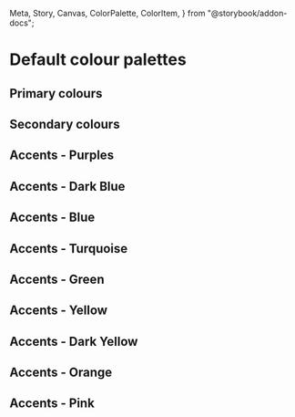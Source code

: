   Meta,
  Story,
  Canvas,
  ColorPalette,
  ColorItem,
} from "@storybook/addon-docs";

<Meta title="DK/Foundation/Palettes/Default" />

# Default colour palettes

## Primary colours

<ColorPalette>
  <ColorItem
    title="red-900"
    subtitle="Primary.reds.1"
    colors={["#932124", "rgb(147, 33, 36)", "rgba(147, 33, 36, 1.0)", "hsl(358, 63%, 35%)"]}
  />
  <ColorItem
    title="red-800"
    subtitle="Primary.reds.2"
    colors={["#B8292D", "rgb(184, 41, 45)", "rgba(184, 41, 45, 1.0)", "hsl(358, 64%, 44%)"]}
  />
  <ColorItem
    title="red-700"
    subtitle="Primary.reds.3"
    colors={["#E63338", "rgb(230, 51, 56)", "rgba(230, 51, 56, 1.0)", "hsl(358, 78%, 55%)"]}
  />
  <ColorItem
    title="red-600"
    subtitle="Primary.reds.4"
    colors={["#EB5C60", "rgb(235, 92, 96)", "rgba(235, 92, 96, 1.0)", "hsl(358, 78%, 64%)"]}
  />
  <ColorItem
    title="red-500"
    subtitle="Primary.reds.5"
    colors={["#F08588", "rgb(240, 133, 136)", "rgba(240, 133, 136, 1.0)", "hsl(358, 78%, 73%)"]}
  />
  <ColorItem
    title="red-400"
    subtitle="Primary.reds.6"
    colors={["#F5ADAF", "rgb(245, 173, 175)", "rgba(245, 173, 175, 1.0)", "hsl(358, 78%, 82%)"]}
  />
  <ColorItem
    title="red-300"
    subtitle="Primary.reds.7"
    colors={["#FAD6D7", "rgb(250, 214, 215)", "rgba(250, 214, 215, 1.0)", "hsl(358, 78%, 91%)"]}
  />
  <ColorItem
    title="red-200"
    subtitle="Primary.reds.8"
    colors={["#F9E7E8", "rgb(249, 231, 232)", "rgba(249, 231, 232, 1.0)", "hsl(357, 60%, 94%)"]}
  />
  <ColorItem
    title="red-100"
    subtitle="Primary.reds.9"
    colors={["#FAF1F1", "rgb(250, 241, 241)", "rgba(250, 241, 241, 1.0)", "hsl(0, 47%, 96%)"]}
  />
</ColorPalette>

## Secondary colours

<ColorPalette>
  <ColorItem
    title="grayscale-900"
    subtitle="Secondary.1"
    colors={["#000000", "rgb(0, 0, 0)", "rgba(0, 0, 0, 1.0)", "hsl(0, 0%, 0%)"]}
  />
  <ColorItem
    title="grayscale-800"
    subtitle="Secondary.2"
    colors={["#333333", "rgb(51, 51, 51)", "rgba(51, 51, 51, 1.0)", "hsl(0, 0%, 20%)"]}
  />
  <ColorItem
    title="grayscale-700"
    subtitle="Secondary.3"
    colors={["#666666", "rgb(102, 102, 102)", "rgba(102, 102, 102, 1.0)", "hsl(0, 0%, 40%)"]}
  />
  <ColorItem
    title="grayscale-600"
    subtitle="Secondary.4"
    colors={["#999999", "rgb(153, 153, 153)", "rgba(153, 153, 153, 1.0)", "hsl(0, 0%, 60%)"]}
  />
  <ColorItem
    title="grayscale-500"
    subtitle="Secondary.5"
    colors={["#CCCCCC", "rgb(204, 204, 204)", "rgba(204, 204, 204, 1.0)", "hsl(0, 0%, 80%)"]}
  />
  <ColorItem
    title="grayscale-400"
    subtitle="Secondary.6"
    colors={["#EBEBEB", "rgb(235, 235, 235)", "rgba(235, 235, 235, 1.0)", "hsl(0, 0%, 92%)"]}
  />
  <ColorItem
    title="grayscale-300"
    subtitle="Secondary.7"
    colors={["#F5F5F5", "rgb(245, 245, 245)", "rgba(245, 245, 245, 1.0)", "hsl(0, 0%, 96%)"]}
  />
  <ColorItem
    title="grayscale-200"
    subtitle="Secondary.8"
    colors={["#FBFBFB", "rgb(251, 251, 251)", "rgba(251, 251, 251, 1.0)", "hsl(0, 0%, 98%)"]}
  />
  <ColorItem
    title="grayscale-100"
    subtitle="Secondary.9"
    colors={["#FFFFFF", "rgb(255, 255, 255)", "rgba(255, 255, 255, 1.0)", "hsl(0, 0%, 100%)"]}
  />
</ColorPalette>

## Accents - Purples

<ColorPalette>
  <ColorItem
    title="purple-900"
    subtitle="Accents.Purples.1"
    colors={["#2C1D44", "rgb(44, 29, 68)", "rgba(44, 29, 68, 1.0)", "hsl(263, 40%, 19%)"]}
  />
  <ColorItem
    title="purple-800"
    subtitle="Accents.Purples.2"
    colors={["#563884", "rgb(86, 56, 132)", "rgba(86, 56, 132, 1.0)", "hsl(264, 40%, 37%)"]}
  />
  <ColorItem
    title="purple-700"
    subtitle="Accents.Purples.3"
    colors={["#6B46A5", "rgb(102, 70, 165)", "rgba(107, 70, 165, 1.0)", "hsl(263, 40%, 46%)"]}
  />
  <ColorItem
    title="purple-600"
    subtitle="Accents.Purples.4"
    colors={["#896BB7", "rgb(137, 107, 183)", "rgba(137, 107, 183, 1.0)", "hsl(264, 35%, 57%)"]}
  />
  <ColorItem
    title="purple-500"
    subtitle="Accents.Purples.5"
    colors={["#A690C9", "rgb(166, 144, 201)", "rgba(166, 144, 201, 1.0)", "hsl(263, 35%, 68%)"]}
  />
  <ColorItem
    title="purple-400"
    subtitle="Accents.Purples.6"
    colors={["#C4B5DB", "rgb(196, 181, 219)", "rgba(196, 181, 219, 1.0)", "hsl(264, 35%, 78%)"]}
  />
  <ColorItem
    title="purple-300"
    subtitle="Accents.Purples.7"
    colors={["#E1DAED", "rgb(225, 218, 237)", "rgba(225, 218, 237, 1.0)", "hsl(262, 35%, 89%)"]}
  />
  <ColorItem
    title="purple-200"
    subtitle="Accents.Purples.8"
    colors={["#F0EDF6", "rgb(240, 237, 246)", "rgba(240, 237, 246, 1.0)", "hsl(260, 33%, 95%)"]}
  />
  <ColorItem
    title="purple-100"
    subtitle="Accents.Purples.9"
    colors={["#F8F6FB", "rgb(248, 246, 251)", "rgba(248, 246, 251, 1.0)", "hsl(264, 38%, 97%)"]}
  />
</ColorPalette>

## Accents - Dark Blue

<ColorPalette>
  <ColorItem
    title="dark-blue-900"
    subtitle="Accents.Dark Blue.1"
    colors={["#0E203B", "rgb(14, 32, 59)", "rgba(14, 32, 59, 1.0)", "hsl(216, 62%, 14%)"]}
  />
  <ColorItem
    title="dark-blue-800"
    subtitle="Accents.Dark Blue.2"
    colors={["#15325C", "rgb(21, 50, 92)", "rgba(21, 50, 92, 1.0)", "hsl(215, 63%, 22%)"]}
  />
  <ColorItem
    title="dark-blue-700"
    subtitle="Accents.Dark Blue.3"
    colors={["#214D90", "rgb(33, 77, 144)", "rgba(33, 77, 144, 1.0)", "hsl(216, 63%, 35%)"]}
  />
  <ColorItem
    title="dark-blue-600"
    subtitle="Accents.Dark Blue.4"
    colors={["#4D70A5", "rgb(77, 112, 165)", "rgba(77, 112, 165, 1.0)", "hsl(216, 36%, 47%)"]}
  />
  <ColorItem
    title="dark-blue-500"
    subtitle="Accents.Dark Blue.5"
    colors={["#7893BB", "rgb(120, 147, 187)", "rgba(120, 147, 187, 1.0)", "hsl(216, 33%, 60%)"]}
  />
  <ColorItem
    title="dark-blue-400"
    subtitle="Accents.Dark Blue.6"
    colors={["#A4B5D0", "rgb(164, 181, 208)", "rgba(164, 181, 208, 1.0)", "hsl(217, 32%, 73%)"]}
  />
  <ColorItem
    title="dark-blue-300"
    subtitle="Accents.Dark Blue.7"
    colors={["#CFD8E6", "rgb(207, 216, 230)", "rgba(207, 216, 230, 1.0)", "hsl(217, 32%, 86%)"]}
  />
  <ColorItem
    title="dark-blue-200"
    subtitle="Accents.Dark Blue.8"
    colors={["#E5EAF0", "rgb(229, 234, 240)", "rgba(229, 234, 240, 1.0)", "hsl(213, 27%, 92%)"]}
  />
  <ColorItem
    title="dark-blue-100"
    subtitle="Accents.Dark Blue.9"
    colors={["#F0F2F6", "rgb(240, 242, 246)", "rgba(240, 242, 246, 1.0)", "hsl(220, 25%, 95%)"]}
  />
</ColorPalette>

## Accents - Blue

<ColorPalette>
  <ColorItem
    title="blue-900"
    subtitle="Accents.Blue.1"
    colors={["#00678A", "rgb(0, 103, 138)", "rgba(0, 103, 138, 1.0)", "hsl(195, 100%, 27%)"]}
  />
  <ColorItem
    title="blue-800"
    subtitle="Accents.Blue.2"
    colors={["#0081AC", "rgb(0, 129, 172)", "rgba(0, 129, 172, 1.0)", "hsl(195, 100%, 34%)"]}
  />
  <ColorItem
    title="blue-700"
    subtitle="Accents.Blue.3"
    colors={["#00A1D7", "rgb(0, 161, 215)", "rgba(0, 161, 215, 1.0)", "hsl(195, 100%, 42%)"]}
  />
  <ColorItem
    title="blue-600"
    subtitle="Accents.Blue.4"
    colors={["#33B4DF", "rgb(51, 180, 223)", "rgba(51, 180, 223, 1.0)", "hsl(195, 73%, 54%)"]}
  />
  <ColorItem
    title="blue-500"
    subtitle="Accents.Blue.5"
    colors={["#66C7E7", "rgb(102, 199, 231)", "rgba(102, 199, 231, 1.0)", "hsl(195, 73%, 65%)"]}
  />
  <ColorItem
    title="blue-400"
    subtitle="Accents.Blue.6"
    colors={["#99D9EF", "rgb(153, 217, 239)", "rgba(153, 217, 239, 1.0)", "hsl(195, 73%, 77%)"]}
  />
  <ColorItem
    title="blue-300"
    subtitle="Accents.Blue.7"
    colors={["#CCECF7", "rgb(204, 236, 247)", "rgba(204, 236, 247, 1.0)", "hsl(195, 73%, 88%)"]}
  />
  <ColorItem
    title="blue-200"
    subtitle="Accents.Blue.8"
    colors={["#E6F6FB", "rgb(230, 246, 251)", "rgba(230, 246, 251, 1.0)", "hsl(194, 72%, 94%)"]}
  />
  <ColorItem
    title="blue-100"
    subtitle="Accents.Blue.9"
    colors={["#F2FAFD", "rgb(242, 250, 253)", "rgba(242, 250, 253, 1.0)", "hsl(196, 73%, 97%)"]}
  />
</ColorPalette>

## Accents - Turquoise

<ColorPalette>
  <ColorItem
    title="turquoise-900"
    subtitle="Accents.Turquoise.1"
    colors={["#006051", "rgb(0, 96, 81)", "rgba(0, 96, 81, 1.0)", "hsl(171, 100%, 19%)"]}
  />
  <ColorItem
    title="turquoise-800"
    subtitle="Accents.Turquoise.2"
    colors={["#00806C", "rgb(0, 128, 108)", "rgba(0, 128, 108, 1.0)", "hsl(171, 100%, 25%)"]}
  />
  <ColorItem
    title="turquoise-700"
    subtitle="Accents.Turquoise.3"
    colors={["#00A088", "rgb(0, 160, 136)", "rgba(0, 160, 136, 1.0)", "hsl(171, 100%, 31%)"]}
  />
  <ColorItem
    title="turquoise-600"
    subtitle="Accents.Turquoise.4"
    colors={["#33B3A0", "rgb(51, 179, 160)", "rgba(51, 179, 160, 1.0)", "hsl(171, 56%, 45%)"]}
  />
  <ColorItem
    title="turquoise-500"
    subtitle="Accents.Turquoise.5"
    colors={["#66C6B8", "rgb(102, 198, 184)", "rgba(102, 198, 184, 1.0)", "hsl(171, 46%, 59%)"]}
  />
  <ColorItem
    title="turquoise-400"
    subtitle="Accents.Turquoise.6"
    colors={["#99D9CF", "rgb(153, 217, 207)", "rgba(153, 217, 207, 1.0)", "hsl(171, 46%, 73%)"]}
  />
  <ColorItem
    title="turquoise-300"
    subtitle="Accents.Turquoise.7"
    colors={["#CCECE7", "rgb(204, 236, 231)", "rgba(204, 236, 231, 1.0)", "hsl(171, 46%, 86%)"]}
  />
  <ColorItem
    title="turquoise-200"
    subtitle="Accents.Turquoise.8"
    colors={["#DEF3F0", "rgb(222, 243, 240)", "rgba(222, 243, 240, 1.0)", "hsl(171, 47%, 91%)"]}
  />
  <ColorItem
    title="turquoise-100"
    subtitle="Accents.Turquoise.9"
    colors={["#F2FAF9", "rgb(242, 250, 249)", "rgba(242, 250, 249, 1.0)", "hsl(173, 44%, 96%)"]}
  />
</ColorPalette>

## Accents - Green

<ColorPalette>
  <ColorItem
    title="green-900"
    subtitle="Accents.Green.1"
    colors={["#61760D", "rgb(97, 118, 13)", "rgba(97, 118, 13, 1.0)", "hsl(72, 80%, 26%)"]}
  />
  <ColorItem
    title="green-800"
    subtitle="Accents.Green.2"
    colors={["#819F11", "rgb(129, 157, 17)", "rgba(129, 157, 17, 1.0)", "hsl(72, 80%, 34%)"]}
  />
  <ColorItem
    title="green-700"
    subtitle="Accents.Green.3"
    colors={["#A2C516", "rgb(162, 197, 22)", "rgba(162, 197, 22, 1.0)", "hsl(72, 80%, 43%)"]}
  />
  <ColorItem
    title="green-600"
    subtitle="Accents.Green.4"
    colors={["#B4D044", "rgb(180, 208, 68)", "rgba(180, 208, 68, 1.0)", "hsl(72, 60%, 54%)"]}
  />
  <ColorItem
    title="green-500"
    subtitle="Accents.Green.5"
    colors={["#C6DB72", "rgb(198, 219, 114)", "rgba(198, 219, 114, 1.0)", "hsl(72, 59%, 65%)"]}
  />
  <ColorItem
    title="green-400"
    subtitle="Accents.Green.6"
    colors={["#DAE8A2", "rgb(218, 232, 162)", "rgba(218, 232, 162, 1.0)", "hsl(72, 60%, 77%)"]}
  />
  <ColorItem
    title="green-300"
    subtitle="Accents.Green.7"
    colors={["#E9F0CD", "rgb(233, 240, 205)", "rgba(233, 240, 205, 1.0)", "hsl(72, 54%, 87%)"]}
  />
  <ColorItem
    title="green-200"
    subtitle="Accents.Green.8"
    colors={["#F2F6E4", "rgb(242, 246, 228)", "rgba(242, 246, 228, 1.0)", "hsl(73, 50%, 93%)"]}
  />
  <ColorItem
    title="green-100"
    subtitle="Accents.Green.9"
    colors={["#F7F8F0", "rgb(247, 248, 240)", "rgba(247, 248, 240, 1.0)", "hsl(68, 36%, 96%)"]}
  />
</ColorPalette>

## Accents - Yellow

<ColorPalette>
  <ColorItem
    title="yellow-900"
    subtitle="Accents.Yellow.1"
    colors={["#C2A801", "rgb(194, 168, 1)", "rgba(194, 168, 1, 1.0)", "hsl(52, 99%, 38%)"]}
  />
  <ColorItem
    title="yellow-800"
    subtitle="Accents.Yellow.2"
    colors={["#E8CA10", "rgb(232, 202, 16)", "rgba(232, 202, 16, 1.0)", "hsl(52, 87%, 49%)"]}
  />
  <ColorItem
    title="yellow-700"
    subtitle="Accents.Yellow.3"
    colors={["#F7D70E", "rgb(247, 215, 14)", "rgba(247, 215, 14, 1.0)", "hsl(52, 94%, 51%) "]}
  />
  <ColorItem
    title="yellow-600"
    subtitle="Accents.Yellow.4"
    colors={["#F9DF3E", "rgb(249, 223, 62)", "rgba(249, 223, 62, 1.0)", "hsl(52, 94%, 61%)"]}
  />
  <ColorItem
    title="yellow-500"
    subtitle="Accents.Yellow.5"
    colors={["#FAE76E", "rgb(250, 231, 110)", "rgba(250, 231, 110, 1.0)", "hsl(52, 93%, 71%)"]}
  />
  <ColorItem
    title="yellow-400"
    subtitle="Accents.Yellow.6"
    colors={["#FCEF9F", "rgb(252, 239, 159)", "rgba(252, 239, 159, 1.0)", "hsl(52, 94%, 81%)"]}
  />
  <ColorItem
    title="yellow-300"
    subtitle="Accents.Yellow.7"
    colors={["#FDF7CF", "rgb(253, 247, 207)", "rgba(253, 247, 207, 1.0)", "hsl(52, 92%, 90%)"]}
  />
  <ColorItem
    title="yellow-200"
    subtitle="Accents.Yellow.8"
    colors={["#FEFBE7", "rgb(254, 251, 231)", "rgba(254, 251, 231, 1.0)", "hsl(52, 92%, 95%)"]}
  />
  <ColorItem
    title="yellow-100"
    subtitle="Accents.Yellow.9"
    colors={["#FFFDF3", "rgb(255, 253, 243)", "rgba(255, 253, 243, 1.0)", "hsl(50, 100%, 98%)"]}
  />
</ColorPalette>

## Accents - Dark Yellow

<ColorPalette>
  <ColorItem
    title="dark-yellow-900"
    subtitle="Accents.Dark Yellow.1"
    colors={["#785900", "rgb(120, 89, 0)", "rgba(120, 89, 0, 1.0)", "hsl(45, 100%, 24%)"]}
  />
  <ColorItem
    title="dark-yellow-800"
    subtitle="Accents.Dark Yellow.2"
    colors={["#C08F00", "rgb(192, 143, 0)", "rgba(192, 143, 0, 1.0)", "hsl(45, 100%, 38%)"]}
  />
  <ColorItem
    title="dark-yellow-700"
    subtitle="Accents.Dark Yellow.3"
    colors={["#F1B300", "rgb(241, 179, 0)", "rgba(241, 179, 0, 1.0)", "hsl(45, 100%, 47%) "]}
  />
  <ColorItem
    title="dark-yellow-600"
    subtitle="Accents.Dark Yellow.4"
    colors={["#F4C233", "rgb(244, 194, 51)", "rgba(244, 194, 51, 1.0)", "hsl(44, 90%, 58%)"]}
  />
  <ColorItem
    title="dark-yellow-500"
    subtitle="Accents.Dark Yellow.5"
    colors={["#F7D166", "rgb(247, 209, 102)", "rgba(247, 209, 102, 1.0)", "hsl(44, 90%, 68%)"]}
  />
  <ColorItem
    title="dark-yellow-400"
    subtitle="Accents.Dark Yellow.6"
    colors={["#F9E199", "rgb(249, 225, 153)", "rgba(249, 225, 153, 1.0)", "hsl(45, 89%, 79%)"]}
  />
  <ColorItem
    title="dark-yellow-300"
    subtitle="Accents.Dark Yellow.7"
    colors={["#FCF0CC", "rgb(252, 240, 204)", "rgba(252, 240, 204, 1.0)", "hsl(45, 89%, 89%)"]}
  />
  <ColorItem
    title="dark-yellow-200"
    subtitle="Accents.Dark Yellow.8"
    colors={["#FEF7E6", "rgb(254, 247, 230)", "rgba(254, 247, 230, 1.0)", "hsl(43, 92%, 95%)"]}
  />
  <ColorItem
    title="dark-yellow-100"
    subtitle="Accents.Dark Yellow.9"
    colors={["#FEFBF2", "rgb(254, 251, 242)", "rgba(254, 251, 242, 1.0)", "hsl(45, 86%, 97%)"]}
  />
</ColorPalette>

## Accents - Orange

<ColorPalette>
  <ColorItem
    title="orange-900"
    subtitle="Accents.Orange.1"
    colors={["#99520E", "rgb(153, 82, 14)", "rgba(153, 82, 14, 1.0)", "hsl(29, 83%, 33%)"]}
  />
  <ColorItem
    title="orange-800"
    subtitle="Accents.Orange.2"
    colors={["#BF6612", "rgb(191, 102, 18)", "rgba(191, 102, 18, 1.0)", "hsl(29, 83%, 41%)"]}
  />
  <ColorItem
    title="orange-700"
    subtitle="Accents.Orange.3"
    colors={["#EF7F16", "rgb(239, 127, 22)", "rgba(239, 127, 22, 1.0)", "hsl(29, 87%, 51%) "]}
  />
  <ColorItem
    title="orange-600"
    subtitle="Accents.Orange.4"
    colors={["#F29945", "rgb(242, 153, 69)", "rgba(242, 153, 69, 1.0)", "hsl(29, 87%, 61%)"]}
  />
  <ColorItem
    title="orange-500"
    subtitle="Accents.Orange.5"
    colors={["#F5B273", "rgb(245, 178, 115)", "rgba(245, 178, 115, 1.0)", "hsl(29, 87%, 71%)"]}
  />
  <ColorItem
    title="orange-400"
    subtitle="Accents.Orange.6"
    colors={["#F9CCA2", "rgb(249, 204, 162)", "rgba(249, 204, 162, 1.0)", "hsl(29, 88%, 81%)"]}
  />
  <ColorItem
    title="orange-300"
    subtitle="Accents.Orange.7"
    colors={["#FCE5D0", "rgb(252, 229, 208)", "rgba(252, 229, 208, 1.0)", "hsl(29, 88%, 90%)"]}
  />
  <ColorItem
    title="orange-200"
    subtitle="Accents.Orange.8"
    colors={["#FDEEE1", "rgb(253, 238, 225)", "rgba(253, 238, 225, 1.0)", "hsl(28, 87%, 94%)"]}
  />
  <ColorItem
    title="orange-100"
    subtitle="Accents.Orange.9"
    colors={["#FDF4EC", "rgb(253, 244, 236)", "rgba(253, 244, 236, 1.0)", "hsl(28, 81%, 96%)"]}
  />
</ColorPalette>

## Accents - Pink

<ColorPalette>
  <ColorItem
    title="pink-900"
    subtitle="Accents.Pink.1"
    colors={["#993157", "rgb(153, 49, 87)", "rgba(153, 49, 87, 1.0)", "hsl(338, 51%, 40%)"]}
  />
  <ColorItem
    title="pink-800"
    subtitle="Accents.Pink.2"
    colors={["#CC4174", "rgb(204, 65, 116)", "rgba(204, 65, 116, 1.0)", "hsl(338, 58%, 53%)"]}
  />
  <ColorItem
    title="pink-700"
    subtitle="Accents.Pink.3"
    colors={["#FF5291", "rgb(255, 82, 145)", "rgba(255, 82, 145, 1.0)", "hsl(338, 100%, 66%) "]}
  />
  <ColorItem
    title="pink-600"
    subtitle="Accents.Pink.4"
    colors={["#FF75A7", "rgb(255, 117, 167)", "rgba(255, 117, 167, 1.0)", "hsl(338, 100%, 73%)"]}
  />
  <ColorItem
    title="pink-500"
    subtitle="Accents.Pink.5"
    colors={["#FF97BD", "rgb(255, 151, 189)", "rgba(255, 151, 189, 1.0)", "hsl(338, 100%, 80%)"]}
  />
  <ColorItem
    title="pink-400"
    subtitle="Accents.Pink.6"
    colors={["#FFBAD3", "rgb(255, 186, 211)", "rgba(255, 186, 211, 1.0)", "hsl(338, 100%, 86%)"]}
  />
  <ColorItem
    title="pink-300"
    subtitle="Accents.Pink.7"
    colors={["#FFDCE9", "rgb(255, 220, 233)", "rgba(255, 220, 233, 1.0)", "hsl(338, 100%, 93%)"]}
  />
  <ColorItem
    title="pink-200"
    subtitle="Accents.Pink.8"
    colors={["#FFEEF4", "rgb(255, 238, 244)", "rgba(255, 238, 244, 1.0)", "hsl(339, 100%, 97%)"]}
  />
  <ColorItem
    title="pink-100"
    subtitle="Accents.Pink.9"
    colors={["#FFF6FA", "rgb(255, 246, 250)", "rgba(255, 246, 250, 1.0)", "hsl(333, 100%, 98%)"]}
  />
</ColorPalette>